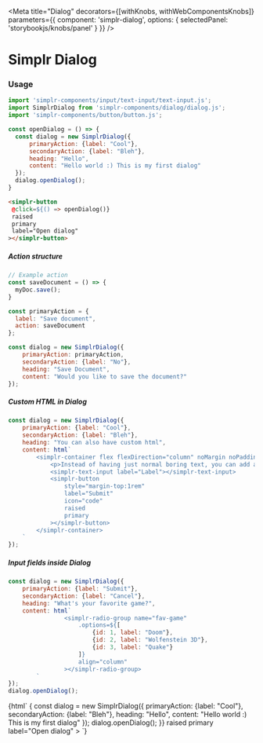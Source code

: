 
<Meta
  title="Dialog"
  decorators={[withKnobs, withWebComponentsKnobs]}
  parameters={{ component: 'simplr-dialog', options: { selectedPanel: 'storybookjs/knobs/panel' } }}
/>

# Simplr Dialog

### Usage

```js
import 'simplr-components/input/text-input/text-input.js';
import SimplrDialog from 'simplr-components/dialog/dialog.js';
import 'simplr-components/button/button.js';

const openDialog = () => {
  const dialog = new SimplrDialog({
      primaryAction: {label: "Cool"},
      secondaryAction: {label: "Bleh"},
      heading: "Hello",
      content: "Hello world :) This is my first dialog"
  });
  dialog.openDialog();
}

```

```html
<simplr-button
 @click=${() => openDialog()}
 raised
 primary
 label="Open dialog"
></simplr-button>
```

##### Action structure

```js
// Example action
const saveDocument = () => {
  myDoc.save();
}

const primaryAction = {
  label: "Save document",
  action: saveDocument
};

const dialog = new SimplrDialog({
    primaryAction: primaryAction,
    secondaryAction: {label: "No"},
    heading: "Save Document",
    content: "Would you like to save the document?"
});

```

##### Custom HTML in Dialog

```js
const dialog = new SimplrDialog({
    primaryAction: {label: "Cool"},
    secondaryAction: {label: "Bleh"},
    heading: "You can also have custom html",
    content: html`
        <simplr-container flex flexDirection="column" noMargin noPadding alignItems="flex-end">
            <p>Instead of having just normal boring text, you can add any html elements with the \`html\` tag.</p>
            <simplr-text-input label="Label"></simplr-text-input>
            <simplr-button
                style="margin-top:1rem"
                label="Submit"
                icon="code"
                raised
                primary
            ></simplr-button>
        </simplr-container>
    `
});
```

##### Input fields inside Dialog

```js
const dialog = new SimplrDialog({
    primaryAction: {label: "Submit"},
    secondaryAction: {label: "Cancel"},
    heading: "What's your favorite game?",
    content: html`
                <simplr-radio-group name="fav-game"
                    .options=${[
                        {id: 1, label: "Doom"},
                        {id: 2, label: "Wolfenstein 3D"},
                        {id: 3, label: "Quake"}
                    ]}
                    align="column"
                ></simplr-radio-group>
        `
});
dialog.openDialog();
```


<Story name="Simplr Dialog">
  {html`
    <simplr-button
     @click=${() => {
         const dialog = new SimplrDialog({
             primaryAction: {label: "Cool"},
             secondaryAction: {label: "Bleh"},
             heading: "Hello",
             content: "Hello world :) This is my first dialog"
         });
         dialog.openDialog();
     }}
     raised
     primary
     label="Open dialog"
   ></simplr-button>
   <simplr-dialog></simplr-dialog>
  `}
</Story>

<Props of="simplr-dialog" />
